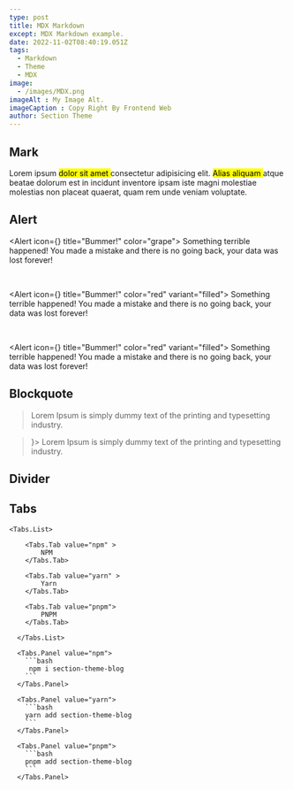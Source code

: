 ```yaml
---
type: post
title: MDX Markdown
except: MDX Markdown example.
date: 2022-11-02T08:40:19.051Z
tags:
  - Markdown
  - Theme
  - MDX
image: 
  - /images/MDX.png
imageAlt : My Image Alt.
imageCaption : Copy Right By Frontend Web
author: Section Theme
---
```



## Mark

Lorem ipsum <Mark p={2} >dolor sit amet </Mark> consectetur adipisicing elit. <Mark p={1.2} color="orange">Alias aliquam  </Mark> atque beatae dolorum est in incidunt inventore ipsam iste magni molestiae molestias non placeat quaerat, quam rem unde veniam voluptate.

## Alert


<Alert icon={<IconAlertCircle size="1rem" />} title="Bummer!" color="grape">
  Something terrible happened! You made a mistake and there is no going back, your data was lost forever!
</Alert>

<br />

<Alert icon={<IconBellRinging size="1rem" />} title="Bummer!" color="red" variant="filled">
  Something terrible happened! You made a mistake and there is no going back, your data was lost forever!
</Alert>

<br />

<Alert icon={<IconBrandTinder size="1rem" />} title="Bummer!" color="red" variant="filled">
  Something terrible happened! You made a mistake and there is no going back, your data was lost forever!
</Alert>

## Blockquote

<Blockquote color="violet" cite="– Lorem">
  Lorem Ipsum is simply dummy text of the printing and typesetting industry.
</Blockquote>

<Blockquote cite="Lorem Ipsum" icon={<IconFlame size="1.5rem" />}>
  Lorem Ipsum is simply dummy text of the printing and typesetting industry.
</Blockquote>

## Divider
<Divider mt={25} size="lg"  variant="dotted" color="grape" />
<Divider mt={25} size="lg" color="pink" />

## Tabs

<Tabs defaultValue="npm">
    
    <Tabs.List>

        <Tabs.Tab value="npm" >
            NPM
        </Tabs.Tab>

        <Tabs.Tab value="yarn" >
            Yarn
        </Tabs.Tab>

        <Tabs.Tab value="pnpm">
            PNPM
        </Tabs.Tab>

      </Tabs.List>

      <Tabs.Panel value="npm">
        ```bash
         npm i section-theme-blog
        ```
      </Tabs.Panel>

      <Tabs.Panel value="yarn">
        ```bash
        yarn add section-theme-blog
        ```
      </Tabs.Panel>

      <Tabs.Panel value="pnpm">
        ```bash
        pnpm add section-theme-blog
        ```
      </Tabs.Panel>
</Tabs>

